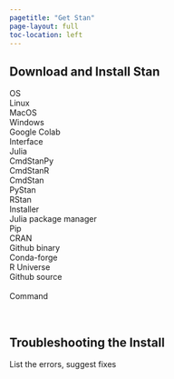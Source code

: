 ```yaml
---
pagetitle: "Get Stan"
page-layout: full
toc-location: left
---
```

## Download and Install Stan

<div class="grid-container">
  <div class="row-label">OS</div>
  <div class="os option grid-item" id="linux">Linux</div>
  <div class="os option grid-item" id="macos">MacOS</div>
  <div class="os option grid-item" id="windows">Windows</div>
  <div class="os option grid-item" id="colab">Google Colab</div>

  <div class="row-label" style="grid-row: span 2;">Interface</div>
  <div class="interface option grid-item" id="stan.jl">Julia</div>
  <div class="interface option grid-item" id="cmdstanpy">CmdStanPy</div>
  <div class="interface option grid-item" id="cmdstanr">CmdStanR</div>
  <div class="interface option grid-item" id="cmdstan">CmdStan</div>
  <div class="grid-blank"></div>
  <div class="interface option grid-item" style="grid-column: 3;" id="pystan">PyStan</div>
  <div class="interface option grid-item" style="grid-column: 4;" id="rstan">RStan</div>
  <div class="grid-blank"></div>

  <div class="row-label" style="grid-row: span 2;">Installer</div>
  <div class="installer option grid-item" id="julia-pkg">Julia package manager</div>
  <div class="installer option grid-item" id="pip">Pip</div>
  <div class="installer option grid-item" id="cran">CRAN</div>
  <div class="installer option grid-item" id="github-bin">Github binary</div>
  <div class="grid-blank"></div>
  <div class="installer option grid-item" id="conda">Conda-forge</div>
  <div class="installer option grid-item" id="runiverse">R Universe</div>
  <div class="installer option grid-item" id="github-src">Github source</div>

  <br/>
  <div class="row-label" style="grid-column:1;">Command&nbsp;&nbsp;&nbsp;</div>
  <div class="grid-item row-label" id="command"
       style="grid-column:span 4; background-color: var(--stan-highlight);padding-left:10px;">
  </div>
  <br/>
</div>

<script src="installer_2.js"></script>


## Troubleshooting the Install

List the errors, suggest fixes






